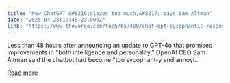 ```yaml
---
title: "New ChatGPT &#8216;glazes too much,&#8217; says Sam Altman"
date: "2025-04-28T19:48:23.000Z"
link: "https://www.theverge.com/tech/657409/chat-gpt-sycophantic-responses-gpt-4o-sam-altman"
---
```


Less than 48 hours after announcing an update to GPT-4o that promised improvements in "both intelligence and personality," OpenAI CEO Sam Altman said the chatbot had become "too sycophant-y and annoyi...

[Read more](https://www.theverge.com/tech/657409/chat-gpt-sycophantic-responses-gpt-4o-sam-altman)
